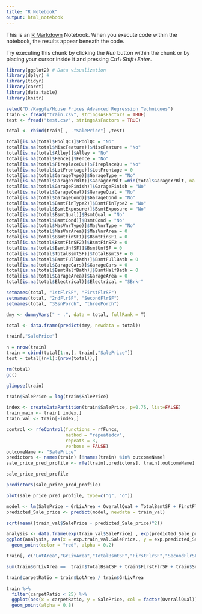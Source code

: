 ```yaml
---
title: "R Notebook"
output: html_notebook
---
```


This is an [R Markdown](http://rmarkdown.rstudio.com) Notebook. When you execute code within the notebook, the results appear beneath the code. 

Try executing this chunk by clicking the *Run* button within the chunk or by placing your cursor inside it and pressing *Ctrl+Shift+Enter*. 

```r
library(ggplot2) # Data visualization
library(dplyr) #
library(tidyr)
library(caret)
library(data.table)
library(knitr)
```

```r
setwd("D:/Kaggle/House Prices Advanced Regression Techniques")
train <- fread("train.csv", stringsAsFactors = TRUE)
test <- fread("test.csv", stringsAsFactors = TRUE)
```

```r
total <- rbind(train[ , -"SalePrice"] ,test)
```

```r
total[is.na(total$PoolQC)]$PoolQC = "No"
total[is.na(total$MiscFeature)]$MiscFeature = "No"
total[is.na(total$Alley)]$Alley = "No"
total[is.na(total$Fence)]$Fence = "No"
total[is.na(total$FireplaceQu)]$FireplaceQu = "No"
total[is.na(total$LotFrontage)]$LotFrontage = 0
total[is.na(total$GarageType)]$GarageType = "No"
total[is.na(total$GarageYrBlt)]$GarageYrBlt =min(total$GarageYrBlt, na.rm = TRUE)
total[is.na(total$GarageFinish)]$GarageFinish = "No"
total[is.na(total$GarageQual)]$GarageQual = "No"
total[is.na(total$GarageCond)]$GarageCond = "No"
total[is.na(total$BsmtFinType2)]$BsmtFinType2 = "No"
total[is.na(total$BsmtExposure)]$BsmtExposure = "No"
total[is.na(total$BsmtQual)]$BsmtQual = "No"
total[is.na(total$BsmtCond)]$BsmtCond = "No"
total[is.na(total$MasVnrType)]$MasVnrType = "No"
total[is.na(total$MasVnrArea)]$MasVnrArea = 0
total[is.na(total$BsmtFinSF1)]$BsmtFinSF1 = 0
total[is.na(total$BsmtFinSF2)]$BsmtFinSF2 = 0
total[is.na(total$BsmtUnfSF)]$BsmtUnfSF = 0
total[is.na(total$TotalBsmtSF)]$TotalBsmtSF = 0
total[is.na(total$BsmtFullBath)]$BsmtFullBath = 0
total[is.na(total$GarageCars)]$GarageCars = 0
total[is.na(total$BsmtHalfBath)]$BsmtHalfBath = 0
total[is.na(total$GarageArea)]$GarageArea = 0
total[is.na(total$Electrical)]$Electrical = "SBrkr"

```

```r
setnames(total, "1stFlrSF", "FirstFlrSF")
setnames(total, "2ndFlrSF", "SecondFlrSF")
setnames(total, "3SsnPorch", "threePorch")
```

```r
dmy <- dummyVars(" ~ .", data = total, fullRank = T)
```

```r
total <- data.frame(predict(dmy, newdata = total))
```

```r
train[,"SalePrice"]
```

```r
n = nrow(train)
train = cbind(total[1:n,], train[,"SalePrice"])
test = total[(n+1):(nrow(total)),]

rm(total)
gc()
```

```r
glimpse(train)
```

```r
train$SalePrice = log(train$SalePrice)
```

```r
index <- createDataPartition(train$SalePrice, p=0.75, list=FALSE)
train_main <- train[ index,]
train_val <- train[-index,]
```

```r
control <- rfeControl(functions = rfFuncs,
                      method = "repeatedcv",
                      repeats = 3,
                      verbose = FALSE)
outcomeName <- "SalePrice"
predictors <- names(train) [!names(train) %in% outcomeName]
sale_price_pred_profile <- rfe(train[,predictors], train[,outcomeName], rfeControl = control)

```

```r
sale_price_pred_profile
```

```r
predictors(sale_price_pred_profile)
```

```r
plot(sale_price_pred_profile, type=c("g", "o"))
```

```r
model <- lm(SalePrice ~ GrLivArea + OverallQual + TotalBsmtSF + FirstFlrSF, data = train_main)
predicted_Sale_price <- predict(model, newdata = train_val)
```

```r
sqrt(mean((train_val$SalePrice - predicted_Sale_price)^2))
```

```r
analysis <- data.frame(exp(train_val$SalePrice) , exp(predicted_Sale_price))
ggplot(analysis, aes(x = exp.train_val.SalePrice., y = exp.predicted_Sale_price.)) +
  geom_point(color = "red", alpha = 0.2)
```

```r
train[, c("LotArea","GrLivArea","TotalBsmtSF","FirstFlrSF","SecondFlrSF","BsmtFinSF1","BsmtFinSF2", "BsmtUnfSF" )]
```

```r
sum(train$GrLivArea ==  train$TotalBsmtSF + train$FirstFlrSF + train$SecondFlrSF)
```

```r
train$carpetRatio = train$LotArea / train$GrLivArea
```

```r
train %>%
  filter(carpetRatio < 25) %>%
  ggplot(aes(x = carpetRatio, y = SalePrice, col = factor(OverallQual))) +
  geom_point(alpha = 0.8)
```

